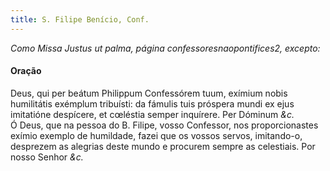 ```yaml
---
title: S. Filipe Benício, Conf.
---
```


<em>Como Missa Justus ut palma, página confessoresnaopontifices2, excepto:</em>

<h4 class="text-center">Oração</h4>
<div class="container-fluid">
  <div class="row">
    <div class="col-6 dropcaps text-justify">
      Deus, qui per beátum Philippum Confessórem tuum, exímium nobis humilitátis
      exémplum tribuísti: da fámulis tuis próspera mundi ex ejus imitatióne
      despícere, et cœléstia semper inquírere. Per Dóminum <em>&c.</em>
    </div>
    <div class="col-6 dropcaps text-justify">
      Ó Deus, que na pessoa do B. Filipe, vosso Confessor, nos proporcionastes
      exímio exemplo de humildade, fazei que os vossos servos, imitando-o,
      desprezem as alegrias deste mundo e procurem sempre as celestiais. Por
      nosso Senhor <em>&c.</em>
    </div>
  </div>
</div>
